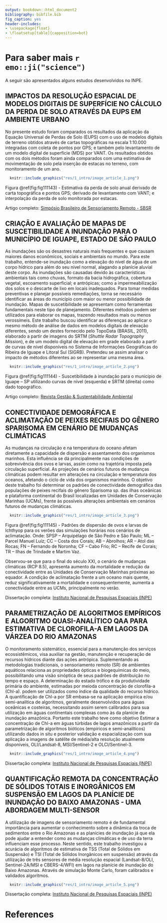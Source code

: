 ```yaml
---
output: bookdown::html_document2
bibliography: bibfile.bib
fig_caption: yes
header-includes:
- \usepackage{float}
- \floatsetup[table]{capposition=bot}
---
```


# Para saber mais `r emo::ji("science")`

A seguir são apresentados alguns estudos desenvolvidos no INPE.

## **IMPACTOS DA RESOLUÇÃO ESPACIAL DE MODELOS DIGITAIS DE SUPERFÍCIE NO CÁLCULO DA PERDA DE SOLO ATRAVÉS DA EUPS EM AMBIENTE URBANO**

No presente estudo foram comparados os resultados da aplicação da Equação Universal de Perdas de Solo (EUPS) com o uso de modelos digitais de terreno obtidos através de cartas topográficas na escala 1:10.000 integradas com coleta de pontos por GPS; e também pelo levantamento de um modelo digital de superfície (MDS) por VANT. Os resultados obtidos com os dois métodos foram ainda comparados com uma estimativa de movimentação de solo pela inserção de estacas no terreno, com monitoramento de um ano. 

```r
  knitr::include_graphics("res/1_intro/image_article_1.png")
```

Figura \@ref(fig:fig111143) - Estimativa da perda de solo anual derivado de carta topográfica e pontos GPS; derivado de levantamento com VANT; e interpolação da perda de solo monitorada por estacas.

Artigo completo: [Simpósio Brasileiro de Sensoriamento Remoto - SBSR](http://marte2.sid.inpe.br/col/sid.inpe.br/marte2/2017/09.25.14.55/doc/goto/sid.inpe.br/marte2/2017/10.27.15.55.49)


## **CRIAÇÃO E AVALIAÇÃO DE MAPAS DE SUSCETIBILIDADE A INUNDAÇÃO PARA O MUNICÍPIO DE IGUAPE, ESTADO DE SÃO PAULO**

As inundações são os desastres naturais mais frequentes e que causam maiores danos econômicos, sociais e ambientais no mundo. Para este trabalho, entende-se inundação como a elevação do nível de água de um corpo hídrico para além do seu nível normal, alagando a planície aluvial deste corpo. As inundações são causadas devido às características ambientais tais como chuvas, formato da bacia hidrográfica, cobertura vegetal, escoamento superficial; e antrópicas; como a impermeabilização dos solos e o descarte de lixo em locais inadequados.
Para tomar medidas preventivas e planejar possíveis remediações, torna se necessário identificar as áreas do município com maior ou menor possibilidade de inundação. Mapas de suscetibilidade se apresentam como ferramentas fundamentais neste tipo de planejamento. Diferentes métodos podem ser utilizados para elaborar os mapas, trazendo resultados mais ou menos verossímeis. Este trabalho buscou identificar as diferenças ao aplicar o mesmo método de análise de dados em modelos digitais de elevação diferentes, sendo um destes fornecido pelo TopoData (BRASIL, 2011), elaborado a partir de imagens do SRTM (*Shuttle Radar Topography Mission*), e de um modelo digital de elevação em grade elaborado a partir de curvas de nível disponíveis no Sistema de Informações Geográficas do Ribeira de Iguape e Litoral Sul (SIGRB). Pretendeu se assim analisar o impacto de métodos diferentes ao se representar uma mesma área.

```r
  knitr::include_graphics("res/1_intro/image_article_2.png")
```

Figura \@ref(fig:fig111144) - Suscetibilidade à inundação para o município de Iguape – SP utilizando curvas de nível (esquerda) e SRTM (direita) como dado topográfico.

Artigo completo: [Revista Gestão \& Sustentabilidade Ambiental](http://www.portaldeperiodicos.unisul.br/index.php/gestao_ambiental/article/view/7276)


## **CONECTIVIDADE DEMOGRÁFICA E ACLIMATAÇÃO DE PEIXES RECIFAIS DO GÊNERO SPARISOMA EM CENÁRIO DE MUDANÇAS CLIMÁTICAS**

As mudanças na circulação e na temperatura do oceano afetam diretamente a capacidade de dispersão e assentamento dos organismos marinhos. Esta influência se dá principalmente nas condições de sobrevivência dos ovos e larvas, assim como na trajetória imposta pela circulação superficial. As projeções de cenários futuros de mudanças climáticas podem resultar em alterações na circulação e temperatura dos oceanos, afetando o ciclo de vida dos organismos marinhos. O objetivo deste trabalho foi determinar os padrões de conectividade demográfica das populações de peixes recifais do gênero Sparisoma sp. das ilhas oceânicas e plataforma continental do Brasil localizadas em Unidades de Conservação Marinhas (UCMs), frente às possíveis alterações ambientais em cenários futuros de mudanças climáticas.

```r
  knitr::include_graphics("res/1_intro/image_article_3.png")
```

Figura \@ref(fig:fig111145) - Padrões de dispersão de ovos e larvas de Ichthyop para os verões das simulações horárias nos cenários de aclimatação. Onde: SPSP – Arquipélago de São Pedro e São Paulo; ML – Parcel Manuel Luíz; CC – Costa dos Corais; AB – Abrolhos; AR – Atol das Rocas; FN – Fernando de Noronha; CF – Cabo Frio; RC – Recife de Corais; TR – Ilhas de Trindade e Martim Vaz.

Observou-se que para o final do século XXI, o cenário de mudanças climáticas (RCP 8.5), apresenta aumento da mortalidade e redução da conectividade entre as Unidades de Conservação Marinhas próximas ao equador. A condição de aclimatação frente a um oceano mais quente, reduz significativamente a mortalidade e consequentemente, aumenta a conectividade entre as UCMs, principalmente no verão.

Dissertação completa: [Instituto Nacional de Pesquisas Espaciais (INPE)](http://mtc-m21c.sid.inpe.br/col/urlib.net/www/2017/11.22.19.04.03/doc/mirrorget.cgi?metadatarepository=sid.inpe.br/mtc-m21c/2019/04.05.17.41.55&choice=full&languagebutton=pt-BR)


## **PARAMETRIZAÇÃO DE ALGORITMOS EMPÍRICOS E ALGORITMO QUASI-ANALÍTICO QAA PARA ESTIMATIVA DE CLOROFILA-A EM LAGOS DA VÁRZEA DO RIO AMAZONAS**


O monitoramento sistemático, essencial para a manutenção dos serviços ecossistêmicos, visa auxiliar na gestão, manutenção e recuperação de recursos hídricos diante das ações antrópica. Suplementando as metodologias tradicionais, o sensoriamento remoto (SR) de ambientes aquáticos relaciona as propriedades ópticas e biogequímicas do meio, possibilitando uma visão sinóptica de seus padrões de distribuição no tempo e espaço. A determinação do estado trófico e da produtividade primária do ambiente, estimadas por meioda concentração de clorofila-a (Chl-a). podem ser utilizados como índice da qualidade do recurso hídrico. A quantificação de Chl-a por SR embasa-se na aplicação empírica e/ou semi-analítica de algoritmos, geralmente desenvolvidos para águas oceânicas e costeiras, necessitando assim serem calibrados para sua utilização em águas continentais complexas como às da planície de inundação amazônica. 
Portanto este trabalho teve como objetivo  Estimar a concentração de Chl-a em águas túrbidas de lagos amazônicos a partir da parametrização de algoritmos bióticos (empíricos e semi-analíticos) utilizando dados in situ e posterior validação e espacialização com sua aplicação a imagens de satélite de média/alta resolução atualmente disponíveis, OLI/Landsat-8, MSI/Sentinel-2 e OLCI/Sentinel-3.

```r
  knitr::include_graphics("res/1_intro/image_article_4.png")
```

Dissertação completa: [Instituto Nacional de Pesquisas Espaciais (INPE)](http://urlib.net/sid.inpe.br/mtc-m21c/2019/03.22.19.03)

## **QUANTIFICAÇÃO REMOTA DA CONCENTRAÇÃO DE SÓLIDOS TOTAIS E INORGÂNICOS EM SUSPENSÃO EM LAGOS DA PLANÍCIE DE INUNDAÇÃO DO BAIXO AMAZONAS - UMA ABORDAGEM MULTI-SENSOR**

A utilização de imagens de sensoriamento remoto é de fundamental importância para aumentar o conhecimento sobre a dinâmica da troca de sedimentos entre o Rio Amazonas e as planícies de inundação já que ela pode ajudar a entender como as mudanças climáticas e de uso da terra influenciam esse processo. Neste sentido, este trabalho investigou a acurácia de algoritmos de estimativa de TSS (Total de Sólidos em Suspensão) e TSI (Total de Sólidos Inorgânicos em suspensão) através da utilização de três sensores de média resolução espacial (Landsat-8/OLI, Sentinel-2A/MSI e CBERS-4/WFI) em lagos na planície de inundação do Baixo Amazonas. Através de simulação Monte Carlo, foram calibrados e validados algoritmos.

```r
  knitr::include_graphics("res/1_intro/image_article_5.png")
```

Dissertação completa: [Instituto Nacional de Pesquisas Espaciais (INPE)](http://urlib.net/sid.inpe.br/mtc-m21c/2019/01.30.16.35)


# References